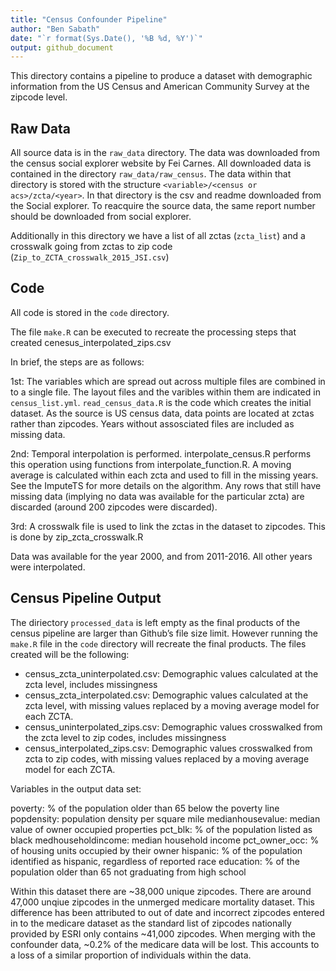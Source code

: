 ```yaml
---
title: "Census Confounder Pipeline"
author: "Ben Sabath"
date: "`r format(Sys.Date(), '%B %d, %Y')`"
output: github_document
---
```




This directory contains a pipeline to produce a dataset  with demographic information from the US Census and American Community Survey at the zipcode level.



## Raw Data
All source data is in the `raw_data` directory. The data was downloaded from the census social explorer website by Fei Carnes. All downloaded data is contained in the directory `raw_data/raw_census`. The data within that directory is stored with the structure `<variable>/<census or acs>/zcta/<year>`. In that directory is the csv and readme downloaded from the Social explorer. To reacquire the source data, the same report number should be downloaded from social explorer.

Additionally in this directory we have a list of all zctas (`zcta_list`) and a crosswalk going from zctas
to zip code (`Zip_to_ZCTA_crosswalk_2015_JSI.csv`)

## Code

All code is stored in the `code` directory.

The file `make.R` can be executed to recreate the processing steps that created cenesus_interpolated_zips.csv

In brief, the steps are as follows:

1st: The variables which are spread out across multiple files are combined in to a single file. The layout files and the varibles within 
them are indicated in `census_list.yml`. `read_census_data.R` is the code which creates the initial dataset. As the source is US census data,
data points are located at zctas rather than zipcodes. Years without assosciated files are included as missing data.

2nd: Temporal interpolation is performed. interpolate_census.R performs this operation using functions from interpolate_function.R. 
A moving average is calculated within each zcta and used to fill in the missing years. See the ImputeTS for more details on the 
algorithm. Any rows that still have missing data (implying no data was available for the particular zcta) are discarded 
(around 200 zipcodes were discarded).

3rd: A crosswalk file is used to link the zctas in the dataset to zipcodes. This is done by zip_zcta_crosswalk.R

Data was available for the year 2000, and from 2011-2016. All other years were interpolated.

## Census Pipeline Output

The diriectory `processed_data` is left empty as the final products of the census
pipeline are larger than Github's file size limit. However running the 
`make.R` file in the `code` directory will recreate the final products. The files created
will be the following:

- census_zcta_uninterpolated.csv: Demographic values calculated at the zcta level, includes missingness
- census_zcta_interpolated.csv: Demographic values calculated at the zcta level, with missing values replaced
    by a moving average model for each ZCTA.
- census_uninterpolated_zips.csv: Demographic values crosswalked from the zcta level to zip codes, includes missingness
- census_interpolated_zips.csv: Demographic values crosswalked from zcta to zip codes, with missing values replaced by a moving average model for each ZCTA.

Variables in the output data set:

poverty: % of the population older than 65 below the poverty line
popdensity: population density per square mile
medianhousevalue: median value of owner occupied properties
pct_blk: % of the population listed as black
medhouseholdincome: median household income
pct_owner_occ: % of housing units occupied by their owner
hispanic: % of the population identified as hispanic, regardless of reported race
education: % of the population older than 65 not graduating from high school



Within this dataset there are ~38,000 unique zipcodes. There are around 47,000 unqiue zipcodes in the unmerged medicare mortality
dataset. This difference has been attributed to out of date and incorrect zipcodes entered in to the medicare dataset as the standard
list of zipcodes nationally provided by ESRI only contains ~41,000 zipcodes. When merging with the confounder data, ~0.2% of the medicare
data will be lost. This accounts to a loss of a similar proportion of individuals within the data.